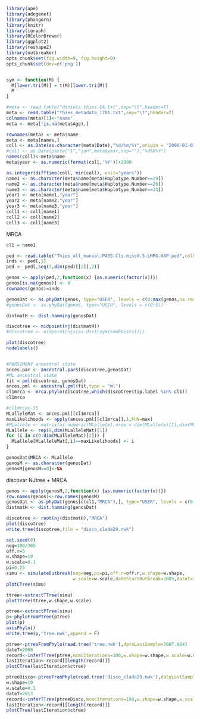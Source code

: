 ```r
library(ape)
library(adegenet)
library(phangorn)
library(knitr)
library(igraph)
library(RColorBrewer)
library(ggplot2)
library(reshape2)
library(outbreaker)
opts_chunk$set(fig.width=9, fig.height=9)
opts_chunk$set(dev=c('png'))


sym <- function(M) {
  M[lower.tri(M)] = t(M)[lower.tri(M)]
  M
}

```

```r
#meta <- read.table("daniels.thies.CA.txt",sep="\t",header=T)
meta <- read.table("Thies_metadata_1701.txt",sep="\t",header=T)
colnames(meta)[1]<-"name"
meta <- meta[!is.na(meta$Age),]

rownames(meta) <- meta$name
meta <- meta[names,]
coll <- as.Date(as.character(meta$Date),"%d/%m/%Y",origin = "2000-01-01")
#coll <- as.Date(paste("1","jan",meta$year,sep=""),"%d%b%Y")
names(coll)<-meta$name
meta$year <- as.numeric(format(coll,'%Y'))+2000

as.integer(difftime(coll, min(coll), unit="years"))
name1 <- as.character(meta$name[meta$Haplotype.Number==29])
name2 <- as.character(meta$name[meta$Haplotype.Number==26])
name3 <- as.character(meta$name[meta$Haplotype.Number==24])
year1 <- meta[name1,"year"]
year2 <- meta[name2,"year"]
year3 <- meta[name3,"year"]
coll1 <- coll[name1]
coll2 <- coll[name2]
coll3 <- coll[name3]

```



MRCA
```r

cl1 = name1

ped <- read.table("Thies_all_manual.PASS.Cls.miss0.5.LMRG.HAP.ped",colClasses="character",na.strings = "0")
inds <- ped[,1]
ped <- ped[,seq(7,dim(ped)[[2]],2)]

genos <- apply(ped,2,function(x) {as.numeric(factor(x))})
genos[is.na(genos)] <- 0
rownames(genos)=inds

genosDat <- as.phyDat(genos, type="USER", levels = c(0:max(genos,na.rm=T),drop_null = F))
#genosDat <- as.phyDat(genos, type="USER", levels = c(0:5))

distmatH <- dist.hamming(genosDat)

discotree <- midpoint(nj(distmatH))
#discotree <- midpoint(njs(as.dist(sym(combDists))))

plot(discotree)
nodelabels()


#PARSIMONY ancestral state
ances.par <- ancestral.pars(discotree,genosDat)
#ML ancestral state 
fit = pml(discotree, genosDat)
ances.pml <- ancestral.pml(fit,type = "ml")
cl1mrca <- mrca.phylo(discotree,which(discotree$tip.label %in% cl1))
cl1mrca

#cl1mrca<-35
MLalleleMat <- ances.pml[[cl1mrca]]
maxLikelihoods <- apply(ances.pml[[cl1mrca]],1,FUN=max)
#MLallele <- matrix(as.numeric(MLallele),nrow = dim(MLallele)[1],dim(MLallele)[2])
MLallele <- rep(0,dim(MLalleleMat)[1])
for (i in c(0:dim(MLalleleMat)[2])) {
  MLallele[MLalleleMat[,i]==maxLikelihoods] <- i
}

genosDat$MRCA <- MLallele
genosM <- as.character(genosDat)
genosM[genosM==0]<-NA

```

discovar NJtree + MRCA
```r
genos <- apply(genosM,2,function(x) {as.numeric(factor(x))})
row.names(genos)<-row.names(genosM)
genosDat <- as.phyDat(genos[c(cl1,"MRCA"),], type="USER", levels = c(0:max(genos,na.rm=T),drop_null = F))
distmatH <- dist.hamming(genosDat)

discotree <- root(nj(distmatH),"MRCA")
plot(discotree)
write.tree(discotree,file = "disco_clade29.nwk")
```

```r
set.seed(0)
neg=100/365
off.r=5
w.shape=10
w.scale=0.1
pi=0.25
simu <- simulateOutbreak(neg=neg,pi=pi,off.r=off.r,w.shape=w.shape,
                         w.scale=w.scale,dateStartOutbreak=2005,dateT=2008)
plotCTree(simu)

ttree<-extractTTree(simu)
plotTTree(ttree,w.shape,w.scale)

ptree<-extractPTree(simu)
p<-phyloFromPTree(ptree)
plot(p)
axisPhylo()
write.tree(p,'tree.nwk',append = F)

ptree<-ptreeFromPhylo(read.tree('tree.nwk'),dateLastSample=2007.964)
dateT=2008
record<-inferTTree(ptree,mcmcIterations=100,w.shape=w.shape,w.scale=w.scale,dateT=dateT)
lastIteration<-record[[length(record)]]
plotCTree(lastIteration$ctree)
```

```r
ptreeDisco<-ptreeFromPhylo(read.tree('disco_clade29.nwk'),dateLastSample=2013)
w.shape=10
w.scale=0.1
dateT=2013
record<-inferTTree(ptreeDisco,mcmcIterations=100,w.shape=w.shape,w.scale=w.scale,dateT=2013)
lastIteration<-record[[length(record)]]
plotCTree(lastIteration$ctree)



```

